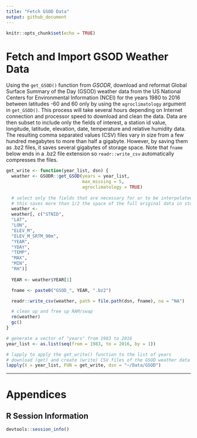 ```yaml
---
title: "Fetch GSOD Data"
output: github_document
---
```


```r
knitr::opts_chunk$set(echo = TRUE)
```

# Fetch and Import GSOD Weather Data

Using the `get_GSOD()` function from _GSODR_, download and reformat
Global Surface Summary of the Day (GSOD) weather data from the US National
Centers for Environmental Information (NCEI) for the years 1980 to 2016 between
latitudes -60 and 60 only by using the `agroclimatology` argument in
`get_GSOD()`. This process will take several hours depending on Internet
connection and processor speed to download and clean the data. Data are then
subset to include only the fields of interest, a station id value, longitude,
latitude, elevation, date, temperature and relative humidity data. The resulting
comma separated values (CSV) files vary in size from a few hundred megabytes to
more than half a gigabyte. However, by saving them as .bz2 files, it saves
several gigabytes of storage space. Note that `fname` below ends in a .bz2 file
extension so `readr::write_csv` automatically compresses the files.

```R
get_write <- function(year_list, dsn) {
  weather <- GSODR::get_GSOD(years = year_list,
                             max_missing = 5,
                             agroclimatology = TRUE)
  
  # select only the fields that are necessary for or to be interpolated
  # this saves more than 1/2 the space of the full original data in storage
  weather <-
  weather[, c("STNID",
  "LAT",
  "LON",
  "ELEV_M",
  "ELEV_M_SRTM_90m",
  "YEAR",
  "YDAY",
  "TEMP",
  "MAX",
  "MIN",
  "RH")]
  
  YEAR <- weather$YEAR[1]

  fname <- paste0("GSOD_", YEAR, ".bz2")

  readr::write_csv(weather, path = file.path(dsn, fname), na = "NA")

  # clean up and free up RAM/swap
  rm(weather)
  gc()
}

# generate a vector of "years" from 1983 to 2016
year_list <- as.list(seq(from = 1983, to = 2016, by = 1))

# lapply to apply the get_write() function to the list of years
# download (get) and create (write) CSV files of the GSOD weather data
lapply(X = year_list, FUN = get_write, dsn = "~/Data/GSOD")

```

******

# Appendices

## R Session Information

```r

devtools::session_info()

```
